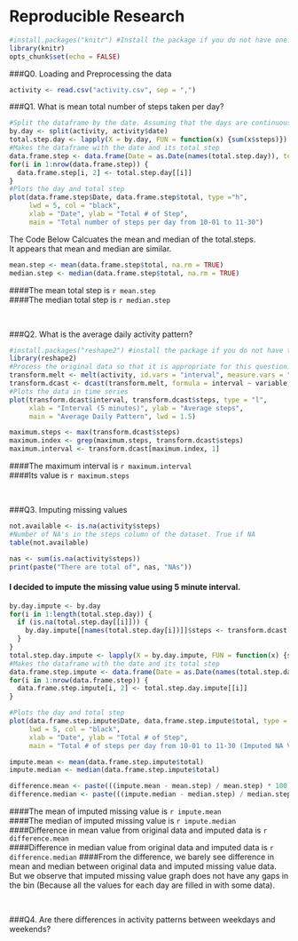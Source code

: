 Reproducible Research
========================================

```r
#install.packages("knitr") #Install the package if you do not have one.
library(knitr)
opts_chunk$set(echo = FALSE)
```

###Q0. Loading and Preprocessing the data
```r
activity <- read.csv("activity.csv", sep = ",")
```

###Q1. What is mean total number of steps taken per day?
```r
#Split the dataframe by the date. Assuming that the days are continuous
by.day <- split(activity, activity$date)
total.step.day <- lapply(X = by.day, FUN = function(x) {sum(x$steps)})
#Makes the dataframe with the date and its total step
data.frame.step <- data.frame(Date = as.Date(names(total.step.day)), total = NA)
for(i in 1:nrow(data.frame.step)) {
  data.frame.step[i, 2] <- total.step.day[[i]]
}
#Plots the day and total step
plot(data.frame.step$Date, data.frame.step$total, type ="h", 
     lwd = 5, col = "black",
     xlab = "Date", ylab = "Total # of Step",
     main = "Total number of steps per day from 10-01 to 11-30")
```

The Code Below Calcuates the mean and median of the total.steps.  
It appears that mean and median are similar.
```r
mean.step <- mean(data.frame.step$total, na.rm = TRUE)
median.step <- median(data.frame.step$total, na.rm = TRUE)
```

####The mean total step is `r mean.step`   
####The median total step is `r median.step`  

<br>

###Q2. What is the average daily activity pattern?

```r
#install.packages("reshape2") #install the package if you do not have the package
library(reshape2)
#Process the original data so that it is appropriate for this question.
transform.melt <- melt(activity, id.vars = "interval", measure.vars = "steps", na.rm = TRUE)
transform.dcast <- dcast(transform.melt, formula = interval ~ variable, mean)
#Plots the data in time series
plot(transform.dcast$interval, transform.dcast$steps, type = "l", 
     xlab = "Interval (5 minutes)", ylab = "Average steps",
     main = "Average Daily Pattern", lwd = 1.5)
```

```r

maximum.steps <- max(transform.dcast$steps)
maximum.index <- grep(maximum.steps, transform.dcast$steps)
maximum.interval <- transform.dcast[maximum.index, 1]

```

####The maximum interval is `r maximum.interval`  
####Its value is `r maximum.steps`  

<br>

###Q3. Imputing missing values

```r
not.available <- is.na(activity$steps)
#Number of NA's in the steps column of the dataset. True if NA
table(not.available)
```

```r
nas <- sum(is.na(activity$steps))
print(paste("There are total of", nas, "NAs"))
```

#### I decided to impute the missing value using 5 minute interval.

```r
by.day.impute <- by.day
for(i in 1:length(total.step.day)) {
  if (is.na(total.step.day[[i]])) {
    by.day.impute[[names(total.step.day[i])]]$steps <- transform.dcast[2]
  }
}
total.step.day.impute <- lapply(X = by.day.impute, FUN = function(x) {sum(x$steps)})
#Makes the dataframe with the date and its total step
data.frame.step.impute <- data.frame(Date = as.Date(names(total.step.day.impute)), total = NA)
for(i in 1:nrow(data.frame.step)) {
  data.frame.step.impute[i, 2] <- total.step.day.impute[[i]]
}

#Plots the day and total step
plot(data.frame.step.impute$Date, data.frame.step.impute$total, type = "h",
     lwd = 5, col = "black",
     xlab = "Date", ylab = "Total # of Step",
     main = "Total # of steps per day from 10-01 to 11-30 (Imputed NA Values)")
```

```r
impute.mean <- mean(data.frame.step.impute$total)
impute.median <- median(data.frame.step.impute$total)

difference.mean <- paste(((impute.mean - mean.step) / mean.step) * 100, "%")
difference.median <- paste(((impute.median - median.step) / median.step) * 100, "%") 
```
####The mean of imputed missing value is `r impute.mean`  
####The median of imputed missing value is `r impute.median`  
####Difference in mean value from original data and imputed data is `r difference.mean`  
####Difference in median value from original data and imputed data is `r difference.median`
####From the difference, we barely see difference in mean and median between original data and imputed missing value data. But we observe that imputed missing value graph does not have any gaps in the bin (Because all the values for each day are filled in with some data). 

<br>

###Q4. Are there differences in activity patterns between weekdays and weekends?



